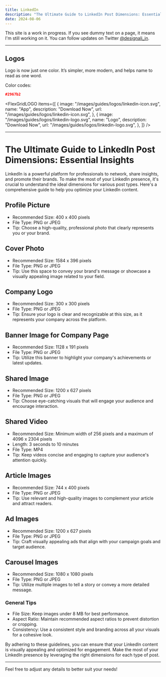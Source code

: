 ```yaml
---
title: LinkedIn
description: "The Ultimate Guide to LinkedIn Post Dimensions: Essential Insights"
date: 2024-08-06
---
```


<Callout>

This site is a work in progress. If you see dummy text on a page, it means I'm still working on it. You can follow updates on Twitter [@designali_in](https://twitter.com/designali_in).

</Callout>

---

## Logos

Logo is now just one color. It’s simpler, more modern, and helps name to read as one word.

<div className="flex items-center gap-3">
<p className="text-slate-600 dark:text-slate-400">Color codes:</p>

```json
#2967b2
```

</div>

<FlexGridLOGO
  items={[
    {
      image: "/images/guides/logos/linkedin-icon.svg",
      name: "App",
      description: "Download Now",
      url: "/images/guides/logos/linkedin-icon.svg",
    },
    {
      image: "/images/guides/logos/linkedin-logo.svg",
      name: "Logo",
      description: "Download Now",
      url: "/images/guides/logos/linkedin-logo.svg",
    },
  ]}
/>

---

# The Ultimate Guide to LinkedIn Post Dimensions: Essential Insights

LinkedIn is a powerful platform for professionals to network, share insights, and promote their brands. To make the most of your LinkedIn presence, it's crucial to understand the ideal dimensions for various post types. Here's a comprehensive guide to help you optimize your LinkedIn content.

## Profile Picture

<SmallImage
  src="/images/guides/images/linkedin-logo.jpeg"
  width={200}
  height={200}
  alt=""
/>

- Recommended Size: 400 x 400 pixels
- File Type: PNG or JPEG
- Tip: Choose a high-quality, professional photo that clearly represents you or your brand.

## Cover Photo

- Recommended Size: 1584 x 396 pixels
- File Type: PNG or JPEG
- Tip: Use this space to convey your brand's message or showcase a visually appealing image related to your field.

## Company Logo

- Recommended Size: 300 x 300 pixels
- File Type: PNG or JPEG
- Tip: Ensure your logo is clear and recognizable at this size, as it represents your company across the platform.

## Banner Image for Company Page

- Recommended Size: 1128 x 191 pixels
- File Type: PNG or JPEG
- Tip: Utilize this banner to highlight your company's achievements or latest updates.

## Shared Image

- Recommended Size: 1200 x 627 pixels
- File Type: PNG or JPEG
- Tip: Choose eye-catching visuals that will engage your audience and encourage interaction.

## Shared Video

- Recommended Size: Minimum width of 256 pixels and a maximum of 4096 x 2304 pixels
- Length: 3 seconds to 10 minutes
- File Type: MP4
- Tip: Keep videos concise and engaging to capture your audience's attention quickly.

## Article Images

- Recommended Size: 744 x 400 pixels
- File Type: PNG or JPEG
- Tip: Use relevant and high-quality images to complement your article and attract readers.

## Ad Images

- Recommended Size: 1200 x 627 pixels
- File Type: PNG or JPEG
- Tip: Craft visually appealing ads that align with your campaign goals and target audience.

## Carousel Images

- Recommended Size: 1080 x 1080 pixels
- File Type: PNG or JPEG
- Tip: Utilize multiple images to tell a story or convey a more detailed message.

### General Tips

- File Size: Keep images under 8 MB for best performance.
- Aspect Ratio: Maintain recommended aspect ratios to prevent distortion or cropping.
- Consistency: Use a consistent style and branding across all your visuals for a cohesive look.

By adhering to these guidelines, you can ensure that your LinkedIn content is visually appealing and optimized for engagement. Make the most of your LinkedIn presence by leveraging the right dimensions for each type of post.

---

Feel free to adjust any details to better suit your needs!
